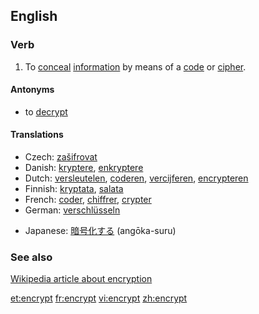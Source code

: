 ==English==

===Verb===
{{en-verb}}
# To [[conceal]] [[information]] by means of a [[code]] or [[cipher]]. 

====Antonyms====
*to [[decrypt]]

====Translations====
{{trans-top|conceal information by means of a code or cipher}}
*Czech: [[zašifrovat]]
*Danish: [[kryptere]], [[enkryptere]]
*Dutch: [[versleutelen]], [[coderen]], [[vercijferen]], [[encrypteren]]
*Finnish: [[kryptata]], [[salata]]
*French: [[coder]], [[chiffrer]], [[crypter]]
*German: [[verschlüsseln]]
{{trans-mid}}
*Japanese: [[暗号化する]] (angōka-suru)
{{trans-bottom}}

===See also===
[[w:Encryption|Wikipedia article about encryption]]

[[et:encrypt]]
[[fr:encrypt]]
[[vi:encrypt]]
[[zh:encrypt]]